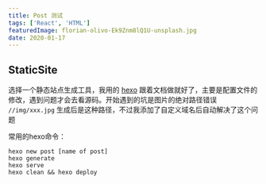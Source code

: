 ```yaml
---
title: Post 测试
tags: ['React', 'HTML']
featuredImage: florian-olivo-Ek9Znm8lQ1U-unsplash.jpg
date: 2020-01-17
---
```


## StaticSite

选择一个静态站点生成工具，我用的 [hexo](https://hexo.io/zh-cn/docs/)
跟着文档做就好了，主要是配置文件的修改，遇到问题才会去看源码。开始遇到的坑是图片的绝对路径错误
`//img/xxx.jpg` 生成后是这种路径，不过我添加了自定义域名后自动解决了这个问题

常用的hexo命令：

```none
hexo new post [name of post]
hexo generate
hexo serve
hexo clean && hexo deploy
```


